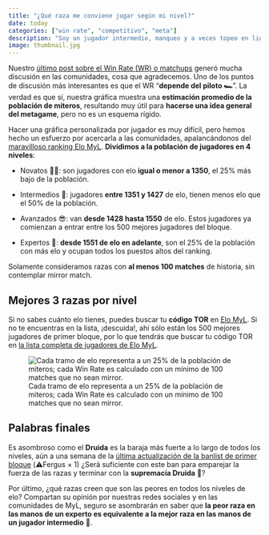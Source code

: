 ```yaml
---
title: "¿Qué raza me conviene jugar según mi nivel?"
date: today
categories: ["win rate", "competitivo", "meta"]
description: "Soy un jugador intermedio, manqueo y a veces topeo en liga, ¿qué raza debería jugar?"
image: thumbnail.jpg
---
```


Nuestro [último post sobre el Win Rate (WR) o matchups](https://datosyleyendas.com/posts/matchups/) generó mucha discusión en las comunidades, cosa que agradecemos. Uno de los puntos de discusión más interesantes es que el WR "**depende del piloto 🏎️**". La verdad es que sí, nuestra gráfica muestra una **estimación promedio de la población de miteros**, resultando muy útil para **hacerse una idea general del metagame**, pero no es un esquema rígido.

Hacer una gráfica personalizada por jugador es muy difícil, pero hemos hecho un esfuerzo por acercarla a las comunidades, apalancándonos del [maravilloso ranking Elo MyL](https://datosyleyendas.com/elo-myl). **Dividimos a la población de jugadores en 4 niveles**:

-   Novatos 🧑‍🎓: son jugadores con elo **igual o menor a 1350**, el 25% más bajo de la población.

-   Intermedios 🥊: jugadores **entre 1351 y 1427** de elo, tienen menos elo que el 50% de la población.

-   Avanzados 😎: van **desde 1428 hasta 1550** de elo. Estos jugadores ya comienzan a entrar entre los 500 mejores jugadores del bloque.

-   Expertos 🧠: **desde 1551 de elo en adelante**, son el 25% de la población con más elo y ocupan todos los puestos altos del ranking.

Solamente consideramos razas con **al menos 100 matches** de historia, sin contemplar mirror match.

## Mejores 3 razas por nivel

Si no sabes cuánto elo tienes, puedes buscar tu **código TOR** en [Elo MyL](https://datosyleyendas.com/elo-myl). Si no te encuentras en la lista, ¡descuida!, ahí sólo están los 500 mejores jugadores de primer bloque, por lo que tendrás que buscar tu código TOR en [la lista completa de jugadores de Elo MyL](https://docs.google.com/spreadsheets/d/1kR45qa9CH3yiZpRMyTan1Hvmi3DgDkV-Uc2wrSGn1C4/edit?gid=1129691467#gid=1129691467).

![Cada tramo de elo representa a un 25% de la población de miteros; cada Win Rate es calculado con un mínimo de 100 matches que no sean mirror.](razas-por-nivel.jpg){fig-alt="Win Rate de las mejores 3 razas por cada nivel de jugadores. Cada tramo representa a un 25% de la población de miteros; cada Win Rate es calculado con un mínimo de 100 matches que no sean mirror." fig-align="center"}

## Palabras finales

Es asombroso como el **Druida** es la baraja más fuerte a lo largo de todos los niveles, aún a una semana de la [última actualización de la banlist de primer bloque](https://blog.myl.cl/banlist-racial-edicion-primer-bloque/) (⚠️Fergus $\times$ 1) ¿Será suficiente con este ban para emparejar la fuerza de las razas y terminar con la **supremacía Druida** 🥇?

Por último, ¿qué razas creen que son las peores en todos los niveles de elo? Compartan su opinión por nuestras redes sociales y en las comunidades de MyL, seguro se asombrarán en saber que **la peor raza en las manos de un experto es equivalente a la mejor raza en las manos de un jugador intermedio** 🤯.
